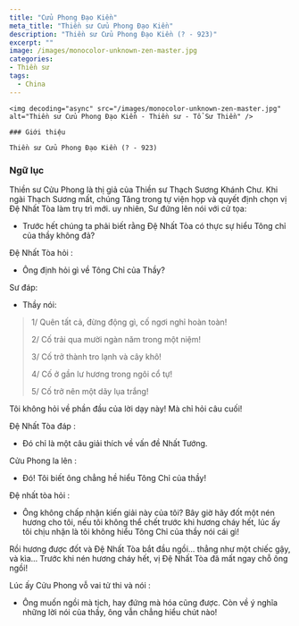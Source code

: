 ```yaml
---
title: "Cửu Phong Ðạo Kiền"
meta_title: "Thiền sư Cửu Phong Ðạo Kiền"
description: "Thiền sư Cửu Phong Ðạo Kiền (? - 923)"
excerpt: ""
image: /images/monocolor-unknown-zen-master.jpg
categories:
- Thiền sư
tags:
  - China
---
```


<div className="grid xl:grid-cols-8 lg:grid-cols-8 md:grid-cols-2 sm:grid-cols-2 xs:grid-cols-1 gap-8 bg-body dark:bg-darkmode-body">

  <div className="lg:col-span-3 md:col-span-1">

    <img decoding="async" src="/images/monocolor-unknown-zen-master.jpg" alt="Thiền sư Cửu Phong Ðạo Kiền - Thiền sư - Tổ Sư Thiền" />

    ### Giới thiệu

    Thiền sư Cửu Phong Ðạo Kiền (? - 923)

</div>

<div className="lg:col-span-5 md:col-span-1">

### Ngữ lục

Thiền sư Cửu Phong là thị giả của Thiền sư Thạch Sương Khánh Chư.
Khi ngài Thạch Sương mất, chúng Tăng trong tự viện họp và quyết định chọn vị Đệ Nhất Tòa làm trụ trì mới.
uy nhiên, Sư đứng lên nói với cử tọa:

- Trước hết chúng ta phải biết rằng Đệ Nhất Tòa có thực sự hiểu Tông chỉ của thầy không đả?

Đệ Nhất Tòa hỏi :

- Ông định hỏi gì về Tông Chỉ của Thầy?

Sư đáp:

- Thầy nói:

> 1/ Quên tất cả, đừng động gì, cố ngơi nghỉ hoàn toàn!
>
> 2/ Cố trải qua mười ngàn năm trong một niệm!
>
> 3/ Cố trở thành tro lạnh và cây khô!
>
> 4/ Cố ở gần lư hương trong ngôi cổ tự!
>
> 5/ Cố trở nên một dãy lụa trắng!

Tôi không hỏi về phần đầu của lời dạy này! Mà chỉ hỏi câu cuối!

Đệ Nhất Tòa đáp :

- Đó chỉ là một câu giải thích về vấn đề Nhất Tướng.

Cửu Phong la lên :

- Đó! Tôi biết ông chẳng hề hiểu Tông Chỉ của thầy!

Đệ nhất tòa hỏi :

- Ông không chấp nhận kiến giải này của tôi? Bây giờ hãy đốt một nén hương cho tôi, nếu tôi không thể chết trước khi hương cháy hết, lúc ấy tôi chịu nhận là tôi không hiểu Tông Chỉ của thầy nói cái gì!

Rồi hương được đốt và Đệ Nhất Tòa bắt đầu ngồi... thẳng như một chiếc gậy, và kìa...
Trước khi nén hương cháy hết, vị Đệ Nhất Tòa đã mất ngay chỗ ông ngồi!

Lúc ấy Cửu Phong vỗ vai tử thi và nói :

- Ông muốn ngồi mà tịch, hay đứng mà hóa cũng được. Còn về ý nghĩa những lời nói của thầy, ông vẫn chẳng hiểu chút nào!

</div>

</div>
